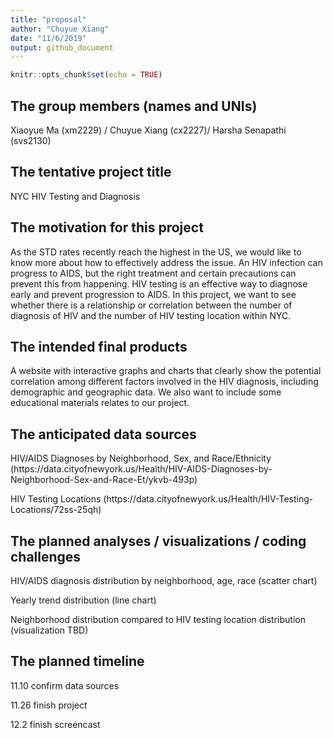 ```yaml
---
title: "proposal"
author: "Chuyue Xiang"
date: "11/6/2019"
output: github_document
---
```


```r
knitr::opts_chunk$set(echo = TRUE)
```

## The group members (names and UNIs)

Xiaoyue Ma (xm2229) / Chuyue Xiang (cx2227)/ Harsha Senapathi (svs2130)


## The tentative project title

NYC HIV Testing and Diagnosis


## The motivation for this project

As the STD rates recently reach the highest in the US, we would like to know more about how to effectively address the issue. An HIV infection can progress to AIDS, but the right treatment and certain precautions can prevent this from happening. HIV testing is an effective way to diagnose early and prevent progression to AIDS. In this project, we want to see whether there is a relationship or correlation between the number of diagnosis of HIV and the number of HIV testing location within NYC.


## The intended final products

A website with interactive graphs and charts that clearly show the potential correlation among different factors involved in the HIV diagnosis, including demographic and geographic data. We also want to include some educational materials relates to our project.


## The anticipated data sources

HIV/AIDS Diagnoses by Neighborhood, Sex, and Race/Ethnicity (https://data.cityofnewyork.us/Health/HIV-AIDS-Diagnoses-by-Neighborhood-Sex-and-Race-Et/ykvb-493p)

HIV Testing Locations
(https://data.cityofnewyork.us/Health/HIV-Testing-Locations/72ss-25qh)


## The planned analyses / visualizations / coding challenges

HIV/AIDS diagnosis distribution by neighborhood, age, race (scatter chart)

Yearly trend distribution (line chart)

Neighborhood distribution compared to HIV testing location distribution (visualization TBD)


## The planned timeline

11.10 confirm data sources

11.26 finish project

12.2 finish screencast

